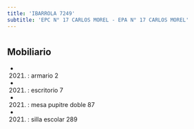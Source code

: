 ```yaml
---
title: 'IBARROLA 7249'
subtitle: 'EPC N° 17 CARLOS MOREL - EPA N° 17 CARLOS MOREL'
---
```


#


## Mobiliario

*  (2021) : armario 2 

*  (2021) : escritorio 7 

*  (2021) : mesa pupitre doble 87 

*  (2021) : silla escolar 289 



